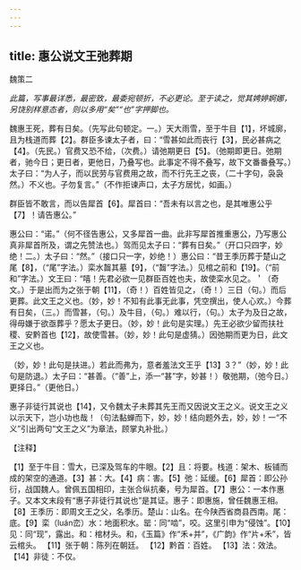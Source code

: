 ```yaml
---
---
---
```

title: 惠公说文王弛葬期
---



魏策二

*此篇，写事最详悉，最密致，最委宛顿折，不必更论。至于读之，觉其娉婷婀娜，另饶别样意态者，则以多用“矣”“也”字押脚也。*

魏惠王死，葬有日矣。（先写此句顿定。一。）天大雨雪，至于牛目【1】，坏城廓，且为栈道而葬【2】。群臣多谏太子者，曰：“雪甚如此而丧行【3】，民必甚病之【4】。（先民。）官费又恐不给，（次费。）请弛期更日【5】。（弛期即更日。弛期者，驰今日；更日者，更他日，乃叠写也。此事定不得不叠写，故下文番番叠写。）太子曰：“为人子，而以民劳与官费用之故，而不行先王之丧，（二十字句，袅袅然。）不义也。子勿复言。”（不作拒谏声口，太子方居忧，如画。）

群臣皆不敢言，而以告犀首【6】。犀首曰：“吾未有以言之也，是其唯惠公乎【7】！请告惠公。”

惠公曰：“诺。”（何不径告惠公，又多犀首一曲。此非写犀首推重惠公，乃写惠公真非犀首所及，谓之先赞法也。）驾而见太子曰：“葬有日矣。”（开口只四字，妙绝！二。）太子曰：“然。”（接口只一字，妙绝！）惠公曰：“昔王季历葬于楚山之尾【8】，（“尾”字法。）栾水齧其墓【9】，（“齧”字法。）见棺之前和【19】。（“前和”字法。）文王曰：“嘻！先君必欲一见群臣百姓也夫，故使栾水见之。＇（奇文。）于是出而为之张于朝【11】，（奇！）百姓皆见之，（奇！）三日（句。）而后更葬。此文王之义也。（妙，妙！不知有此事无此事，凭空撰出，使人心欢。）今葬有日矣，（三。）而雪甚，（句。）及牛目，（句。）难以行，（句。）太子为及日之故，得毋嫌于欲亟葬乎？愿太子更日。（妙，妙！此句是实理。）先王必欲少留而扶社稷、安黔首也【12】，故使雪甚。（妙，妙！此句是虚猜。）因弛期而更为日，此文王之义也。

（妙，妙！此句是扶进。）若此而弗为，意者羞法文王乎【13】3？”（妙，妙！此句是防退。）太子曰：“甚善。（“善”上，添一“甚”字，妙甚！）敬弛期，（弛今日。）更择日。”（更他日。）

惠子非徒行其说也【14】，又令魏太子未葬其先王而又因说文王之义。说文王之义以示天下，岂小功也哉！（句法黏蝉而下，妙，妙！结向题外去，妙，妙！一“不义”引出两句“文王之义”为章法，顾掌丸补批。）

【注释】

【1】至于牛目：雪大，已深及驾车的牛眼。【2】且：将要。栈道：架木、板铺而成的架空的通道。【3】甚：大。【4】病：害。【5】弛：延缓。【6】犀首：即公孙衍，战国魏人。曾佩五国相印，主张合纵抗秦，号为犀首。【7】惠公：一本作惠子。又本文末段有“惠子非徒行其说也”是其证。惠子：即惠施，曾任魏惠王相。【8】王季历：即周文王之父，名季历。楚山：山名。在今陕西省商县西南。尾：底。【9】栾（luán峦）水：地面积水。罂：同“啮”，咬。这里引申为“侵蚀”。【10】见：同“现”，露出。和：棺材头。和，《玉篇》作“禾+并”，《广韵》作“片+禾”，皆云棺头。
【11】张于朝：陈列在朝廷。
【12】黔首：百姓。
【13】法：效法。
【14】非徒：不仅。